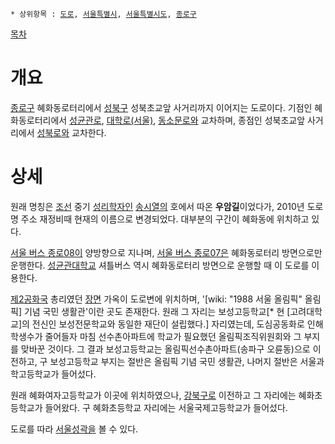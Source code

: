  * 상위항목 : [[도로]], [[서울특별시]], [[서울특별시도]], [[종로구]]

{{{+1 惠化路 / Hyehwa-ro }}}

[[목차]]

= 개요 =
[[종로구]] 혜화동로터리에서 [[성북구]] 성북초교앞 사거리까지 이어지는 도로이다. 기점인 혜화동로터리에서 [[성균관로]], [[대학로(서울)]], [[동소문로]]와 교차하며, 종점인 성북초교앞 사거리에서 [[성북로]]와 교차한다.
= 상세 =
원래 명칭은 [[조선]] 중기 [[성리학]]자인 [[송시열]]의 호에서 따온 '''우암길'''이었다가, 2010년 도로명 주소 재정비때 현재의 이름으로 변경되었다. 대부분의 구간이 혜화동에 위치하고 있다.

[[서울 버스 종로08]]이 양방향으로 지나며, [[서울 버스 종로07]]은 혜화동로터리 방면으로만 운행한다. [[성균관대학교]] 셔틀버스 역시 혜화동로터리 방면으로 운행할 때 이 도로를 이용한다.

[[제2공화국]] 총리였던 [[장면]] 가옥이 도로변에 위치하며, '[wiki: "1988 서울 올림픽" 올림픽] 기념 국민 생활관'이란 곳도 존재한다. 원래 그 자리는 보성고등학교[* 현 [고려대학교]의 전신인 보성전문학교와 동일한 재단이 설립했다.] 자리였는데, 도심공동화로 인해 학생수가 줄어들자 마침 선수촌아파트에 학교가 필요했던 올림픽조직위원회와 그 부지를 맞바꾼 것이다. 그 결과 보성고등학교는 올림픽선수촌아파트(송파구 오륜동)으로 이전하고, 구 보성고등학교 부지는 절반은 올림픽 기념 국민 생활관, 나머지 절반은 서울과학고등학교가 들어섰다.

원래 혜화여자고등학교가 이곳에 위치하였으나, [[강북구]]로 이전하고 그 자리에는 혜화초등학교가 들어왔다. 구 혜화초등학교 자리에는 서울국제고등학교가 들어섰다.

도로를 따라 [[서울성곽]]을 볼 수 있다.
